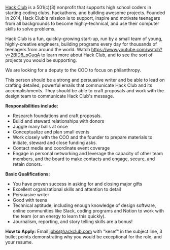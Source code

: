 [Hack Club](https://hackclub.com) is a 501(c)(3) nonprofit that supports high school coders in starting coding clubs, hackathons, and building awesome projects. Founded in 2014, Hack Club's mission is to support, inspire and motivate teenagers from all backgrounds to become highly-technical, and use their computer skills to solve problems.

Hack Club is a fun, quickly-growing start-up, run by a small team of young, highly-creative engineers, building programs every day for thousands of teenagers from around the world. Watch <https://www.youtube.com/watch?v=2BID8_pGuqA> to learn more about Hack Club, and to see the sort of projects you would be supporting.

We are looking for a deputy to the COO to focus on philanthropy.

This person should be a strong and persuasive writer and be able to lead on crafting detailed, powerful emails that communicate Hack Club and its accomplishments. They should be able to craft proposals and work with the design team to communicate Hack Club's message.


**Responsibilities include:**
-   Research foundations and craft proposals. 
-   Build and steward relationships with donors
-   Juggle many balls at once
-   Conceptualize and plan small events
-   Work closely with the COO and the founder to prepare materials to initiate, steward and close funding asks.
-   Contact media and coordinate event coverage
-   Engage in personal networking and leverage the capacity of other team members, and the board to make contacts and engage, secure, and retain donors.


**Basic Qualifications:**
-   You have proven success in asking for and closing major gifts 
-   Excellent organizational skills and attention to detail
-   Persuasive writer 
-   Good with teens
-   Technical aptitude, including enough knowledge of design software, online communities like Slack, coding programs and Notion to work with the team (or an energy to learn this quickly).
-   Journalism, reporting, and story telling skills are a bonus!


**How to Apply:** 
Email jobs@hackclub.com with "kesef" in the subject line, 3 bullet points demonstrating why you would be exceptional for the role, and your resume.